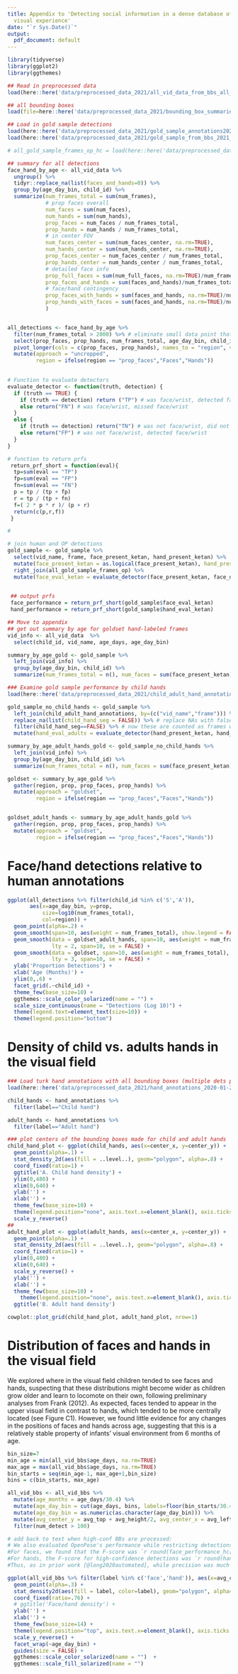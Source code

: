 ```yaml
---
title: Appendix to 'Detecting social information in a dense database of infants’ natural
  visual experience'
date: "`r Sys.Date()`"
output:
  pdf_document: default
---
```



```r
library(tidyverse)
library(ggplot2)
library(ggthemes)
```


```r
## Read in preprocessed data 
load(here::here('data/preprocessed_data_2021/all_vid_data_from_bbs_all_detections.RData')) # all detections

## all bounding boxes
load(file=here::here('data/preprocessed_data_2021/bounding_box_summaries.RData'))

```

```r
## Load in gold sample detections
load(here::here('data/preprocessed_data_2021/gold_sample_annotations2020-01-31.RData')) # human annotations
load(here::here('data/preprocessed_data_2021/gold_sample_from_bbs_2021_all_detections.RData')) 

# all_gold_sample_frames_op_hc = load(here::here('data/preprocessed_data_2021/gold_sample_from_bbs_2021_high_conf_detections.RData')) 
```


```r
## summary for all detections
face_hand_by_age <- all_vid_data %>%
  ungroup() %>%
  tidyr::replace_na(list(faces_and_hands=0)) %>%
  group_by(age_day_bin, child_id) %>%
  summarize(num_frames_total = sum(num_frames), 
            # prop faces overall
            num_faces = sum(num_faces), 
            num_hands = sum(num_hands), 
            prop_faces = num_faces / num_frames_total, 
            prop_hands = num_hands / num_frames_total,
            # in center FOV
            num_faces_center = sum(num_faces_center, na.rm=TRUE), 
            num_hands_center = sum(num_hands_center, na.rm=TRUE), 
            prop_faces_center = num_faces_center / num_frames_total, 
            prop_hands_center = num_hands_center / num_frames_total,
            # detailed face info
            prop_full_faces = sum(num_full_faces, na.rm=TRUE)/num_frames_total,
            prop_faces_and_hands = sum(faces_and_hands)/num_frames_total,
            # face/hand contingency
            prop_faces_with_hands = sum(faces_and_hands, na.rm=TRUE)/num_faces, 
            prop_hands_with_faces = sum(faces_and_hands, na.rm=TRUE)/num_hands 
            )


all_detections <- face_hand_by_age %>%
  filter(num_frames_total > 2000) %>% # eliminate small data point that skews scaling
  select(prop_faces, prop_hands, num_frames_total, age_day_bin, child_id) %>%
  pivot_longer(cols = c(prop_faces, prop_hands), names_to = "region", values_to = "prop") %>%
  mutate(approach = "uncropped",
         region = ifelse(region == "prop_faces","Faces","Hands"))  
  

```


```r
# Function to evaluate detectors
evaluate_detector <- function(truth, detection) {
  if (truth == TRUE) {
    if (truth == detection) return ("TP") # was face/wrist, detected face/wrist
    else return("FN") # was face/wrist, missed face/wrist
  }
  else {
    if (truth == detection) return("TN") # was not face/wrist, did not detect face/wrist
    else return("FP") # was not face/wrist, detected face/wrist
  }
}

# function to return prfs
 return_prf_short = function(eval){
  tp=sum(eval == "TP")
  fp=sum(eval == "FP")
  fn=sum(eval == "FN")
  p = tp / (tp + fp)
  r = tp / (tp + fn)
  f=( 2 * p * r )/ (p + r)
  return(c(p,r,f))
 }

# 

# join human and OP detections
gold_sample <- gold_sample %>%
  select(vid_name, frame, face_present_ketan, hand_present_ketan) %>%
  mutate(face_present_ketan = as.logical(face_present_ketan), hand_present_ketan = as.logical(hand_present_ketan)) %>%
  right_join(all_gold_sample_frames_op) %>%
  mutate(face_eval_ketan = evaluate_detector(face_present_ketan, face_detected), hand_eval_ketan = evaluate_detector(hand_present_ketan, hand_detected))

 
 ## output prfs
 face_performance = return_prf_short(gold_sample$face_eval_ketan)
 hand_performance = return_prf_short(gold_sample$hand_eval_ketan)

```

```r
## Move to appendix
## get out summary by age for goldset hand-labeled frames
vid_info <- all_vid_data  %>%
  select(child_id, vid_name, age_days, age_day_bin)

summary_by_age_gold <- gold_sample %>%
  left_join(vid_info) %>%
  group_by(age_day_bin, child_id) %>%
  summarize(num_frames_total = n(), num_faces = sum(face_present_ketan), num_hands = sum(hand_present_ketan), prop_faces= num_faces / num_frames_total, prop_hands = num_hands / num_frames_total)
```


```r
### Examine gold sample performance by child hands
load(here::here('data/preprocessed_data_2021/child_adult_hand_annotations_by_frame.RData'))

gold_sample_no_child_hands <- gold_sample %>%
  left_join(child_adult_hand_annotations, by=(c("vid_name","frame"))) %>%
  replace_na(list(child_hand_seg = FALSE)) %>% # replace NAs with false (frames not in annotations (NAs) did not have hands) 
  filter(child_hand_seg==FALSE) %>% # now these are counted as frames where OP didn't need to detect something
  mutate(hand_eval_adults = evaluate_detector(hand_present_ketan, hand_detected))

summary_by_age_adult_hands_gold <- gold_sample_no_child_hands %>%
  left_join(vid_info) %>%
  group_by(age_day_bin, child_id) %>%
  summarize(num_frames_total = n(), num_faces = sum(face_present_ketan), num_hands = sum(hand_present_ketan), prop_faces = num_faces / num_frames_total, prop_hands = num_hands / num_frames_total)
```

```r
goldset <- summary_by_age_gold %>%
  gather(region, prop, prop_faces, prop_hands) %>%
  mutate(approach = "goldset",
         region = ifelse(region == "prop_faces","Faces","Hands"))


goldset_adult_hands <- summary_by_age_adult_hands_gold %>%
  gather(region, prop, prop_faces, prop_hands) %>%
  mutate(approach = "goldset",
         region = ifelse(region == "prop_faces","Faces","Hands"))

```

# Face/hand detections relative to human annotations
```r

ggplot(all_detections %>% filter(child_id %in% c('S','A')), 
       aes(x=age_day_bin, y=prop, 
           size=log10(num_frames_total),
           col=region)) +
  geom_point(alpha=.2) +
  geom_smooth(span=10, aes(weight = num_frames_total), show.legend = FALSE) + 
  geom_smooth(data = goldset_adult_hands, span=10, aes(weight = num_frames_total), show.legend = FALSE,
              lty = 2, span=10, se = FALSE) +
  geom_smooth(data = goldset, span=10, aes(weight = num_frames_total), show.legend = FALSE,
              lty = 3, span=10, se = FALSE) +
  ylab('Proportion Detections') + 
  xlab('Age (Months)') +
  ylim(0,.6) +
  facet_grid(.~child_id) + 
  theme_few(base_size=10) +
  ggthemes::scale_color_solarized(name = "") + 
  scale_size_continuous(name = "Detections (Log 10)") +
  theme(legend.text=element_text(size=10)) +
  theme(legend.position="bottom") 

```

# Density of child vs. adults hands in the visual field

```r
### Load turk hand annotations with all bounding boxes (multiple dets per frame)
load(here::here('data/preprocessed_data_2021/hand_annotations_2020-01-29.RData'))

child_hands <- hand_annotations %>%
  filter(label=="Child hand") 

adult_hands <- hand_annotations %>%
  filter(label=="Adult hand")
```

```r
### plot centers of the bounding boxes made for child and adult hands
child_hand_plot <- ggplot(child_hands, aes(x=center_x, y=center_y)) +
  geom_point(alpha=.1) + 
  stat_density_2d(aes(fill = ..level..), geom="polygon", alpha=.8) +
  coord_fixed(ratio=1) +
  ggtitle('A. Child hand density') +
  ylim(0,480) +
  xlim(0,640) +
  ylab('') +
  xlab('') +
  theme_few(base_size=10) +
  theme(legend.position="none", axis.text.x=element_blank(), axis.ticks.x=element_blank(), axis.text.y=element_blank(), axis.ticks.y=element_blank()) +
  scale_y_reverse()
##
adult_hand_plot <- ggplot(adult_hands, aes(x=center_x, y=center_y)) +
  geom_point(alpha=.1) + 
  stat_density_2d(aes(fill = ..level..), geom="polygon", alpha=.8) +
  coord_fixed(ratio=1) +
  ylim(0,480) +
  xlim(0,640) +
  scale_y_reverse() +
  ylab('') +
  xlab('') +
  theme_few(base_size=10) +
    theme(legend.position="none", axis.text.x=element_blank(), axis.ticks.x=element_blank(), axis.text.y=element_blank(), axis.ticks.y=element_blank()) +
  ggtitle('B. Adult hand density')
```

```r
cowplot::plot_grid(child_hand_plot, adult_hand_plot, nrow=1)
```

# Distribution of faces and hands in the visual field
We explored where in the visual field children tended to see faces and hands, suspecting that these distributions might become wider as children grow older and learn to locomote on their own, following preliminary analyses from Frank (2012). 
As expected, faces tended to appear in the upper visual field in contrast to hands, which tended to be more centrally located (see Figure C1). 
However, we found little evidence for any changes in the positions of faces and hands across age, suggesting that this is a relatively stable property of infants’ visual environment from 6 months of age.

```r
bin_size=7
min_age = min(all_vid_bbs$age_days, na.rm=TRUE)
max_age = max(all_vid_bbs$age_days, na.rm=TRUE)
bin_starts = seq(min_age-1, max_age+1,bin_size)
bins = c(bin_starts, max_age) 

all_vid_bbs <- all_vid_bbs %>%
  mutate(age_months = age_days/30.4) %>%
  mutate(age_day_bin = cut(age_days, bins, labels=floor(bin_starts/30.4))) %>%
  mutate(age_day_bin = as.numeric(as.character(age_day_bin))) %>%
  mutate(avg_center_y = avg_top + avg_height/2, avg_center_x = avg_left + avg_width/2) %>%
  filter(num_detect > 100)

```


```r
# add back to text when high-conf BBs are processed:
# We also evaluated OpenPose's performance while restricting detections to high-confidence detections (>.5 confidence, default threshold for visualization). 
#For faces, we found that the F-score was `r round(face_performance_hc[3],2)`, with a precision of `r round(face_performance_hc[1],2)` and recall of `r round(face_performance_hc[2],2)`. 
#For hands, the F-score for high-confidence detections was `r round(hand_performance_hc[3],2)`, with a precision of `r round(hand_performance_hc[1],2)` and recall of `r round(hand_performance_hc[2],2)`. 
#Thus, as in prior work [@long2020automated], while precision was much higher for both faces and hands, the lower recall for high-confidence detections indicates that these lower-confidence detections still index the presence of social information in the infant view.  
```



```r

ggplot(all_vid_bbs %>% filter(label %in% c('face','hand')), aes(x=avg_center_x , y = avg_center_y, size=num_detect, color=label)) +
  geom_point(alpha=.3) + 
  stat_density2d(aes(fill = label, color=label), geom="polygon", alpha=.6) +
  coord_fixed(ratio=.76) +
  # ggtitle('Face/hand density') +
  ylab('') +
  xlab('') +
  theme_few(base_size=14) +
  theme(legend.position="top", axis.text.x=element_blank(), axis.ticks.x=element_blank(), axis.text.y=element_blank(), axis.ticks.y=element_blank()) +
  scale_y_reverse() +
  facet_wrap(~age_day_bin) +
  guides(size = FALSE) +
  ggthemes::scale_color_solarized(name = "")  +
  ggthemes::scale_fill_solarized(name = "") 
```